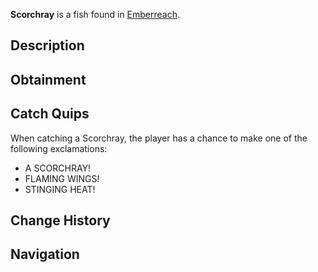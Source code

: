 {{FishInfobox
|image          = Scorchray.png
|rarity         = Legendary
|sea            = Second Sea
|location       = [[Emberreach]]
|sublocation    = 
|sources        = Fishing Rod
|radar_location = 
|prog_speed     = -47
|xp             = 600
|weather        = Rain
|time           = Night
|season         = Spring
|bait           = Shrimp
|base_weight    = 264
|base_value     = 1260
|weight_range   = 162
|base_chance    = 24
|base_resil     = 23
}}
'''Scorchray''' is a {{Rarity|Legendary}} fish found in [[Emberreach]].

== Description ==
{{Description|A broad, dark creature, its edges flickering with fiery traces.|Bestiary Entry}}

== Obtainment ==
{{Description|It sweeps through the rainy embers of night.|Bestiary Hint}}
{{Fish Availability|
Emberreach/Surrounding Ocean
|top_rods      = 
Adventurer's Rod\184658.15\417602.26;
Free Spirit Rod\119978.4\211026.8;
Great Rod of Oscar\103917.13\161718.18;
Firefly Rod\100433.75\238744.29;
Astralhook Rod\98953.9\163613.77;
Long Rod\90722.07\170892.59;
Buddy Bond Rod\84566.25\172934.6;
Azure Of Lagoon\94703.86\179360.59;
Steady Rod\94322.1\104902.13;
Blazebringer Rod\83175.42\151121.5;
Trident Rod\78994\125140.13;
Verdant Shear Rod\77274.97\142639.68;
No-Life Rod\53357.59\95961.17;
Ethereal Prism Rod\51765.75\93338.16;
Seraphic Rod\51522.33\95103.61;
Challenger's Rod\49795.47\93995.85;
Rod Of The Forgotten Fang\48223.61\89256.43;
Rod Of The Exalted One\48118.34\87881.02;
Rod Of The Depths\46859.05\87451.83;
Depthseeker Rod\45798.26\88556.96;
Volcanic Rod\45522.96\86951.42;
Avalanche Rod\45206.35\87522.08;
Zeus Rod\45202.74\86339.78
|recommended   = Free Spirit Rod
}}

== Catch Quips ==
When catching a Scorchray, the player has a chance to make one of the following exclamations:
* A SCORCHRAY!
* FLAMING WINGS!
* STINGING HEAT!

== Change History ==
{{Change History|{{subst:Current Version}}}}

== Navigation ==
{{Fish Navbox|Emberreach}}